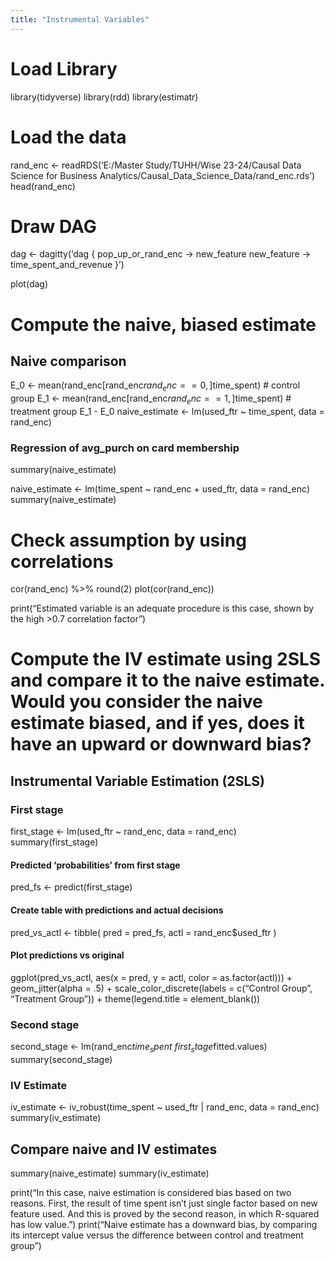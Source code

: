 ```yaml
---
title: "Instrumental Variables"
---
```


# Load Library
library(tidyverse)
library(rdd)
library(estimatr)


# Load the data
rand_enc <- readRDS('E:/Master Study/TUHH/Wise 23-24/Causal Data Science for Business Analytics/Causal_Data_Science_Data/rand_enc.rds')
head(rand_enc)

# Draw DAG
dag <- dagitty('dag {
  pop_up_or_rand_enc -> new_feature
  new_feature -> time_spent_and_revenue
}')

plot(dag)

# Compute the naive, biased estimate
## Naive comparison
E_0 <- mean(rand_enc[rand_enc$rand_enc==0, ]$time_spent) # control group
E_1 <- mean(rand_enc[rand_enc$rand_enc==1, ]$time_spent) # treatment group
E_1 - E_0
naive_estimate <- lm(used_ftr ~ time_spent, data = rand_enc)

### Regression of avg_purch on card membership
summary(naive_estimate)

naive_estimate <- lm(time_spent ~ rand_enc + used_ftr, data = rand_enc)
summary(naive_estimate)


# Check assumption by using correlations
cor(rand_enc) %>% round(2)
plot(cor(rand_enc))

print("Estimated variable is an adequate procedure is this case, shown by the high >0.7 correlation factor")

# Compute the IV estimate using 2SLS and compare it to the naive estimate. Would you consider the naive estimate biased, and if yes, does it have an upward or downward bias?
## Instrumental Variable Estimation (2SLS)
### First stage
first_stage <- lm(used_ftr ~ rand_enc, data = rand_enc)
summary(first_stage)

#### Predicted 'probabilities' from first stage
pred_fs <- predict(first_stage)

#### Create table with predictions and actual decisions
pred_vs_actl <- tibble(
  pred = pred_fs,
  actl = rand_enc$used_ftr
)

#### Plot predictions vs original
ggplot(pred_vs_actl, aes(x = pred, y = actl, color = as.factor(actl))) +
  geom_jitter(alpha = .5) +
  scale_color_discrete(labels = c("Control Group", "Treatment Group")) +
  theme(legend.title = element_blank())

### Second stage
second_stage <- lm(rand_enc$time_spent ~ first_stage$fitted.values)
summary(second_stage)

### IV Estimate
iv_estimate <- iv_robust(time_spent ~ used_ftr | rand_enc, data = rand_enc)
summary(iv_estimate)

## Compare naive and IV estimates
summary(naive_estimate)
summary(iv_estimate)

print("In this case, naive estimation is considered bias based on two reasons. First, the result of time spent isn't just single factor based on new feature used. And this is proved by the second reason, in which R-squared has low value.")
print("Naive estimate has a downward bias, by comparing its intercept value versus the difference between control and treatment group")